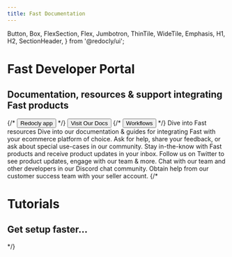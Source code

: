 ```yaml
---
title: Fast Documentation
---
```



  Button,
  Box,
  FlexSection,
  Flex,
  Jumbotron,
  ThinTile,
  WideTile,
  Emphasis,
  H1,
  H2,
  SectionHeader,
} from '@redocly/ui';




<Jumbotron>
  <NavBar location={props.location} standalone={false} />
  <H1>Fast Developer Portal</H1>
  <H2>Documentation, resources & support integrating Fast products</H2>
  <Flex p={20} justifyContent="center">
    {/* <Button inversed large to="https://app.redoc.ly">
      Redocly app
    </Button> */}
    <Button inversed transparent large to="developer-portal/index.md">
      Visit Our Docs
    </Button>
    {/* <Button inversed transparent large>
      Workflows
    </Button> */}
  </Flex>
</Jumbotron>
<Box my={25}>
  <SectionHeader>
    Dive into <Emphasis> Fast </Emphasis> resources
  </SectionHeader>
  <FlexSection justifyContent="space-around" flexWrap="wrap">
      <ThinTile to="developer-portal/index.md" header="Docs & Guides">
        Dive into our documentation & guides for integrating Fast with your ecommerce platform of choice. 
    </ThinTile>
    <ThinTile to="https://community.fastdevs.co" header="Community">
        Ask for help, share your feedback, or ask about special use-cases in our community.
    </ThinTile>
    <ThinTile to="https://updates.fastdevs.co/" header="Product Updates">
        Stay in-the-know with Fast products and receive product updates in your inbox.
    </ThinTile>
  </FlexSection>
  <FlexSection justifyContent="space-around" flexWrap="wrap">
      <ThinTile to="https://twitter.com/Fast_Devs" header="Fast Devs on Twitter">
        Follow us on Twitter to see product updates, engage with our team & more. 
    </ThinTile>
    <ThinTile to="https://discord.gg/pmDcSdRQ9x" header="Chat on Discord">
        Chat with our team and other developers in our Discord chat community.
    </ThinTile>
    <ThinTile to="https://help.fast.co/hc/en-us" header="Account Help">
        Obtain help from our customer success team with your seller account.
    </ThinTile>
  </FlexSection>
  {/* <Jumbotron parallaxEffect bgImage={icon1}>
    <H1>Tutorials</H1>
    <H2>Get setup faster...</H2>
  </Jumbotron> */}
</Box>

